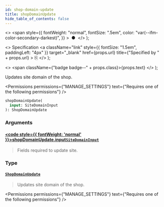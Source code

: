 ```yaml
---
id: shop-domain-update
title: shopDomainUpdate
hide_table_of_contents: false
---
```


  <>
    <span
      style={{
        fontWeight: "normal",
        fontSize: ".5em",
        color: "var(--ifm-color-secondary-darkest)",
      }}
    >
      &nbsp;●&nbsp;
    </span>
  </>
);

  <>
    Specification
    <a
      className="link"
      style={{ fontSize: "1.5em", paddingLeft: "4px" }}
      target="\_blank"
      href={props.url}
      title={"Specified by " + props.url}
    >
      ⎘
    </a>
  </>
);

  <>
    <span className={"badge badge--" + props.class}>{props.text}</span>
  </>
);

Updates site domain of the shop.

<Permissions
  permissions={"MANAGE_SETTINGS"}
  text={"Requires one of the following permissions"}
/>

```graphql
shopDomainUpdate(
  input: SiteDomainInput
): ShopDomainUpdate
```

### Arguments

#### [<code style={{ fontWeight: 'normal' }}>shopDomainUpdate.<b>input</b></code>](#)<Bullet />[`SiteDomainInput`](../../../api-reference/miscellaneous/inputs/site-domain-input) <Badge class="secondary" text="input"/> <Badge class="secondary" text="miscellaneous"/>

> Fields required to update site.

### Type

#### [`ShopDomainUpdate`](../../../api-reference/miscellaneous/objects/shop-domain-update) <Badge class="secondary" text="object"/> <Badge class="secondary" text="miscellaneous"/>

> Updates site domain of the shop.

<Permissions
  permissions={"MANAGE_SETTINGS"}
  text={"Requires one of the following permissions"}
/>

>

